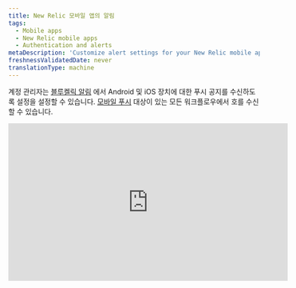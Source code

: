 ```yaml
---
title: New Relic 모바일 앱의 알림
tags:
  - Mobile apps
  - New Relic mobile apps
  - Authentication and alerts
metaDescription: 'Customize alert settings for your New Relic mobile app, including email or push notifications. View and acknowledge view alerting incidents.'
freshnessValidatedDate: never
translationType: machine
---
```


계정 관리자는 [블루켈릭 알림](/docs/alerts-applied-intelligence/new-relic-alerts/get-started/introduction-applied-intelligence) 에서 Android 및 iOS 장치에 대한 푸시 공지를 수신하도록 설정을 설정할 수 있습니다. [모바일 푸시](/docs/alerts-applied-intelligence/notifications/notification-integrations#mobile_push) 대상이 있는 모든 워크플로우에서 <InlinePopover type="alerts"/>호를 수신할 수 있습니다.

<iframe
  width="560"
  height="315"
  src="https://www.youtube.com/embed/bVJZUatrCpY"
  title="YouTube video player"
  frameborder="0"
  allow="accelerometer; autoplay; clipboard-write; encrypted-media; gyroscope; picture-in-picture; web-share"
  allowfullscreen
/>

## 요구 사항 [#requirements]

[New Relic One 사용자 모델](/docs/accounts/original-accounts-billing/original-product-based-pricing/overview-user-models) 과 [원본 사용자 모델](/docs/accounts/original-accounts-billing/original-product-based-pricing/overview-user-models) 모두의 사용자는 모바일 푸시를 [대상](/docs/alerts-applied-intelligence/notifications/notification-integrations#mobile_push) 으로 하는 워크플로를 설정할 수 있습니다.

## 알림 켜기 또는 끄기 [#enabling-alerts]

Android 또는 iOS 앱에서 New Relic 계정에 로그인하면 기기가 자동으로 사용자와 연결됩니다. [워크플로에 모바일 푸시 대상을 추가](/docs/alerts-applied-intelligence/applied-intelligence/incident-workflows/incident-workflows#add-workflow) 해야 합니다.

## 문제 인시던트 세부정보 보기 [#viewing-alerts]

알림은 기기의 잠금 화면에 자동으로 나타납니다. New Relic 앱을 시작하려면:

1. 장치에 따라 다음을 수행하십시오.

   * Android 기기의 경우 알림 창에서 알림을 탭하세요.
   * iOS 기기에서는 화면을 스와이프합니다.

2. 뉴렐릭 앱의

   <DNT>**Alerts**</DNT>

   메뉴에서 문제를 선택하여 관련 오류 세부정보를 확인하세요.

3. 선택적으로

   <DNT>**Acknowledge**</DNT>

   선택합니다.

4. 선택적으로 추가 세부정보를 보려면

   <DNT>**Overview**</DNT>

   ,

   <DNT>**Incidents**</DNT>

   또는

   <DNT>**Issue log**</DNT>

   선택합니다.

기본 메뉴의 <DNT>**Alerts**</DNT> 목록에는 시간별로 정렬된 문제가 표시됩니다. 추가 필터를 적용하거나 오른쪽 상단에서 기간을 변경할 수 있습니다.

## 경고 설정 문제 해결 [#troubleshooting]

푸시 알림이 모바일 장치에서 작동하지 않는 경우:

1. [요구 사항](#requirements) 을 충족하는지 확인합니다.
2. [경고가 활성화](#enabling-alerts) 되어 있는지 확인합니다.
3. 모바일 장치의 [알림 설정](#notification-settings) 을 확인하여 New Relic이 푸시 알림을 보낼 수 있는지 확인하십시오.

모바일 장치에 대한 알림 설정이 올바르지만 여전히 알림을 받지 못하는 [경우 계정에서 장치를 삭제](#account-delete) 한 다음 New Relic 애플리케이션을 [제거](#uninstall-app) 하고 [다시 설치](#reinstall-app) 하십시오.

<CollapserGroup>
  <Collapser
    id="notification-settings"
    title="모바일 장치의 알림 설정 확인"
  >
    모바일 장치에 대한 절차를 따르십시오.

    <table>
      <thead>
        <tr>
          <th style={{ width: "150px" }}>
            <DNT>
              **Device**
            </DNT>
          </th>

          <th>
            <DNT>
              **To check notification settings:**
            </DNT>
          </th>
        </tr>
      </thead>

      <tbody>
        <tr>
          <td>
            Android
          </td>

          <td>
            1. Android 기기의

               <DNT>**Settings**</DNT>

               에서

               <DNT>**Sound and notification**</DNT>

               선택합니다.

            2. 음량 설정을 확인하세요.

            3. 선택사항:

               <DNT>**Also vibrate for calls**</DNT>

               (를) 활성화합니다.

            4. <DNT>**Interruptions**</DNT>

               에 대한 설정을 확인하세요.

            5. <DNT>**Notification**</DNT>

               에 대한 설정을 확인하세요.

            6. <DNT>**App notifications**</DNT>

               설정 확인: 뉴렐릭 앱을 선택한 다음

               <DNT>**Block**</DNT>

               및

               <DNT>**Priority**</DNT>

               설정을 확인합니다.
          </td>
        </tr>

        <tr>
          <td>
            iOS
          </td>

          <td>
            1. [방해 금지 모드](http://support.apple.com/kb/HT5463) 가 꺼져 있는지 확인: iOS

               <DNT>**Settings**</DNT>

               앱에서

               <DNT>**Do Not Disturb**</DNT>

               선택하고

               <DNT>**Manual**</DNT>

               스위치가 꺼져 있는지 확인하세요.

            2. 뉴렐릭 앱이 공지를 보낼 수 있는지 확인하세요. iOS

               <DNT>**Settings**</DNT>

               앱에서

               <DNT>**Notifications**</DNT>

               선택하고 앱 목록에서 뉴렐릭 앱을 찾으세요.

            3. <DNT>**Allow Notifications**</DNT>

               스위치가 켜져 있는지 확인하세요.

            4. 공지 스타일이

               <DNT>**Banners**</DNT>

               또는

               <DNT>**Alerts**</DNT>

               으로 설정되어 있는지 확인하세요.

            5. 선택사항: 오디오 알림을 활성화하려면

               <DNT>**Sounds**</DNT>

               켜기로 설정합니다.
          </td>
        </tr>
      </tbody>
    </table>
  </Collapser>

  <Collapser
    id="account-delete"
    title="New Relic 계정에서 Android 또는 iOS 기기 삭제"
  >
    New Relic 계정에서 모바일 장치를 삭제하려면 NerdGraph API 탐색기를 사용하십시오.

    1. <DNT>**Query**</DNT> actor -> mobilePushNotification -> devices를 선택하고 appVersion, deviceId 및 deviceName을 선택하여 [현재 장치를 확인하세요](https://api.newrelic.com/graphiql?#query=query%20List%20%7B%0A%20%20actor%20%7B%0A%20%20%20%20mobilePushNotification%20%7B%0A%20%20%20%20%20%20devices%20%7B%0A%20%20%20%20%20%20%20%20appVersion%0A%20%20%20%20%20%20%20%20deviceId%0A%20%20%20%20%20%20%20%20deviceName%0A%20%20%20%20%20%20%20%20operatingSystem%0A%20%20%20%20%20%20%7D%0A%20%20%20%20%7D%0A%20%20%7D%0A%7D%0A) . 이 쿼리를 실행하여 장치 목록을 가져옵니다.

    2. <DNT>**Mutate**</DNT> 변형 -> mobilePushNotificationRemoveDevice를 선택하고 위 목록에서 deviceId를 전달하여 장치를 [제거](https://api.newrelic.com/graphiql?#query=mutation%20%7B%0A%20%20mobilePushNotificationRemoveDevice%28deviceId%3A%20%22%22%29%20%7B%0A%20%20%20%20message%0A%20%20%7D%0A%7D%0A) 합니다.

       또는 메뉴 -> 설정의 인앱 <DNT>**Settings**</DNT> 옵션에서 기기를 제거할 수 있습니다.

    3. <DNT>**Push notification devices**</DNT> 아래를 살펴보고 거기에서 제거하세요. iOS에서는 기기를 오른쪽에서 왼쪽으로 슬라이드하여 <DNT>**Delete**</DNT> , Android에서는 <DNT>**Delete**</DNT>

       장치에서 New Relic 앱을 [다시 설치](#uninstall-app) 하는 단계를 계속하십시오.
  </Collapser>

  <Collapser
    id="uninstall-app"
    title="New Relic 모바일 앱 제거"
  >
    절차에 따라 장치에서 New Relic 앱을 제거한 다음 다시 설치하십시오.

    <table>
      <thead>
        <tr>
          <th style={{ width: "150px" }}>
            <DNT>
              **Device**
            </DNT>
          </th>

          <th>
            <DNT>
              **To uninstall the New Relic app:**
            </DNT>
          </th>
        </tr>
      </thead>

      <tbody>
        <tr>
          <td>
            Android
          </td>

          <td>
            1. Android 기기의

               <DNT>**Settings**</DNT>

               에서

               <DNT>**Apps**</DNT>

               선택한 다음 뉴렐릭 앱을 선택하세요.

            2. <DNT>**Uninstall**</DNT>

               선택합니다.

            3. New Relic 앱을 [다시 설치](#reinstall-app) 하는 단계를 계속하십시오.
          </td>
        </tr>

        <tr>
          <td>
            iOS
          </td>

          <td>
            1. iOS 홈 화면에서 New Relic 아이콘이 흔들릴 때까지 길게 누릅니다.

            2. [앱을 삭제](http://support.apple.com/kb/TI135) 하려면

               <DNT>**X**</DNT>

               아이콘을 선택하세요.

            3. New Relic 앱을 [다시 설치](#reinstall-app) 하는 단계를 계속하십시오.
          </td>
        </tr>
      </tbody>
    </table>
  </Collapser>

  <Collapser
    id="reinstall-app"
    title="New Relic 모바일 앱 다시 설치"
  >
    New Relic 모바일 앱을 다시 설치하려면:

    1. Android 기기에서 [<DNT>**Google Play Store**</DNT>](https://play.google.com/store/apps/details?id=com.newrelic.rpm) 선택합니다.

       또는

       iOS 기기의 홈 화면에서 [<DNT>**App Store**</DNT> 선택합니다.](https://itunes.apple.com/us/app/new-relic/id594038638?mt=8)

    2. <DNT>**New Relic**</DNT> 을(를) 검색하세요.

    3. 앱을 다운로드합니다.

    4. 다운로드가 완료되면 New Relic 계정으로 New Relic 모바일 앱에 로그인합니다.
  </Collapser>
</CollapserGroup>